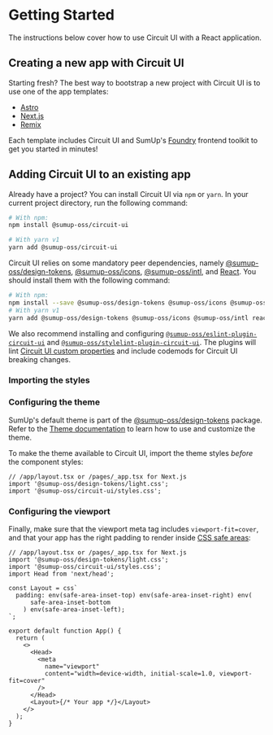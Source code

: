 
<Meta title="Introduction/Getting Started" />

# Getting Started

<Intro>
  The instructions below cover how to use Circuit UI with a React application.
</Intro>

## Creating a new app with Circuit UI

Starting fresh? The best way to bootstrap a new project with Circuit UI is to use one of the app templates:

- [Astro](https://circuit.sumup.com/?path=/docs/templates-astro--docs)
- [Next.js](https://circuit.sumup.com/?path=/docs/templates-nextjs--docs)
- [Remix](https://circuit.sumup.com/?path=/docs/templates-remix--docs)

Each template includes Circuit UI and SumUp's [Foundry](https://github.com/sumup-oss/foundry) frontend toolkit to get you started in minutes!

## Adding Circuit UI to an existing app

Already have a project? You can install Circuit UI via `npm` or `yarn`. In your current project directory, run the following command:

```sh
# With npm:
npm install @sumup-oss/circuit-ui

# With yarn v1
yarn add @sumup-oss/circuit-ui
```

Circuit UI relies on some mandatory peer dependencies, namely [@sumup-oss/design-tokens](https://www.npmjs.com/package/@sumup-oss/design-tokens), [@sumup-oss/icons](https://www.npmjs.com/package/@sumup-oss/icons), [@sumup-oss/intl](https://www.npmjs.com/package/@sumup-oss/intl), and [React](https://reactjs.org/). You should install them with the following command:

```sh
# With npm:
npm install --save @sumup-oss/design-tokens @sumup-oss/icons @sumup-oss/intl react react-dom
# With yarn v1
yarn add @sumup-oss/design-tokens @sumup-oss/icons @sumup-oss/intl react react-dom
```

We also recommend installing and configuring [`@sumup-oss/eslint-plugin-circuit-ui`](Packages/eslint-plugin-circuit-ui/Docs) and [`@sumup-oss/stylelint-plugin-circuit-ui`](Packages/stylelint-plugin-circuit-ui/Docs). The plugins will lint [Circuit UI custom properties](Features/Theme/Docs) and include codemods for Circuit UI breaking changes.

### Importing the styles

### Configuring the theme

SumUp's default theme is part of the [@sumup-oss/design-tokens](https://www.npmjs.com/package/@sumup-oss/design-tokens) package. Refer to the [Theme documentation](Features/Theme/Docs) to learn how to use and customize the theme.

To make the theme available to Circuit UI, import the theme styles _before_ the component styles:

```tsx
// /app/layout.tsx or /pages/_app.tsx for Next.js
import '@sumup-oss/design-tokens/light.css';
import '@sumup-oss/circuit-ui/styles.css';
```

### Configuring the viewport

Finally, make sure that the viewport meta tag includes `viewport-fit=cover`, and that your app has the right padding to render inside [CSS safe areas](<https://developer.mozilla.org/en-US/docs/Web/CSS/env()>):

```tsx
// /app/layout.tsx or /pages/_app.tsx for Next.js
import '@sumup-oss/design-tokens/light.css';
import '@sumup-oss/circuit-ui/styles.css';
import Head from 'next/head';

const Layout = css`
  padding: env(safe-area-inset-top) env(safe-area-inset-right) env(
      safe-area-inset-bottom
    ) env(safe-area-inset-left);
`;

export default function App() {
  return (
    <>
      <Head>
        <meta
          name="viewport"
          content="width=device-width, initial-scale=1.0, viewport-fit=cover"
        />
      </Head>
      <Layout>{/* Your app */}</Layout>
    </>
  );
}
```
